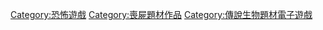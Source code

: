{{DEFAULTSORT:Zombie games}}
[[Category:恐怖遊戲|Category:恐怖遊戲]]
[[Category:喪屍題材作品|Category:喪屍題材作品]]
[[Category:傳說生物題材電子遊戲|Category:傳說生物題材電子遊戲]]